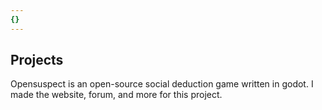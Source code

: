 ```yaml
---
{}
---
```

## Projects

<ProjectCard title="OpenSuspect" link="https://github.com/opensuspect/opensuspect" bg="linear-gradient(to right, #D4145A 0%, #FBB03B 100%)">
Opensuspect is an open-source social deduction game written in godot. I made the website, forum, and more for this project.
</ProjectCard>
